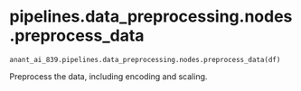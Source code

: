 # pipelines.data_preprocessing.nodes.preprocess_data { #src.anant_ai_839.pipelines.data_preprocessing.nodes.preprocess_data }

`anant_ai_839.pipelines.data_preprocessing.nodes.preprocess_data(df)`

Preprocess the data, including encoding and scaling.